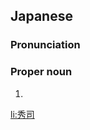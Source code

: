 ==Japanese==
{{ja-kanjitab|ひで|し}}

===Pronunciation===
{{ja-pron|ひでし}}

===Proper noun===
{{ja-pos|proper|ひでし}}

# {{given name|male|lang=ja|sort=ひでし}}

[[li:秀司]]